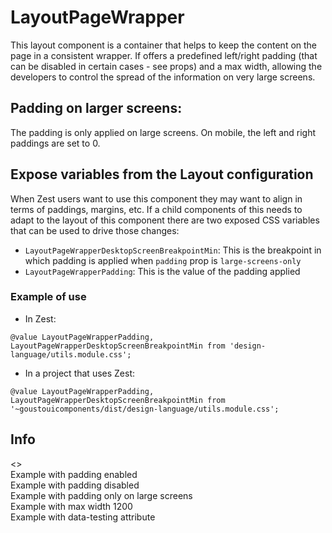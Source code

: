 
<Meta title="Layout/LayoutPageWrapper" component={LayoutPageWrapper} />

# LayoutPageWrapper

This layout component is a container that helps to keep the content on the page in a consistent wrapper. If offers a predefined left/right padding (that can be disabled in certain cases - see props) and a max width, allowing the developers to control the spread of the information on very large screens.

## Padding on larger screens:
The padding is only applied on large screens. On mobile, the left and right paddings are set to 0.

## Expose variables from the Layout configuration
When Zest users want to use this component they may want to align in terms of paddings, margins, etc.
If a child components of this needs to adapt to the layout of this component there are two exposed CSS variables that can be used to drive those changes:
- `LayoutPageWrapperDesktopScreenBreakpointMin`: This is the breakpoint in which padding is applied when `padding` prop is `large-screens-only`
- `LayoutPageWrapperPadding`: This is the value of the padding applied

### Example of use
- In Zest:
```
@value LayoutPageWrapperPadding, LayoutPageWrapperDesktopScreenBreakpointMin from 'design-language/utils.module.css';
```
- In a project that uses Zest:
```
@value LayoutPageWrapperPadding, LayoutPageWrapperDesktopScreenBreakpointMin from '~goustouicomponents/dist/design-language/utils.module.css';
```

<Props of={LayoutPageWrapper} />

## Info
<Preview>
  <Story name="LayoutPageWrapper">
    <>
      <div className={css.exampleWrap}>
        <LayoutPageWrapper>
          <div className={css.exampleContent}>Example with padding enabled</div>
        </LayoutPageWrapper>
      </div>
      <div className={css.exampleWrap}>
        <LayoutPageWrapper padding={false}>
          <div className={css.exampleContent}>Example with padding disabled</div>
        </LayoutPageWrapper>
      </div>
      <div className={css.exampleWrap}>
        <LayoutPageWrapper padding="large-screens-only">
          <div className={css.exampleContent}>Example with padding only on large screens</div>
        </LayoutPageWrapper>
      </div>
       <div className={css.exampleWrap}>
        <LayoutPageWrapper size="medium">
          <div className={css.exampleContent}>Example with max width 1200</div>
        </LayoutPageWrapper>
      </div>
      <div className={css.exampleWrap}>
        <LayoutPageWrapper testingSelector="section-wrapper">
          <div className={css.exampleContent}>Example with data-testing attribute</div>
        </LayoutPageWrapper>
      </div>
    </>
  </Story>
</Preview>
